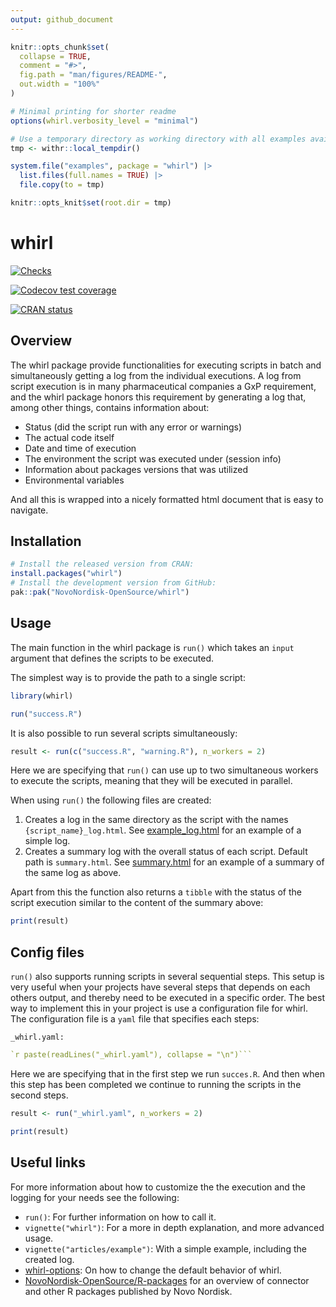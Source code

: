 ```yaml
---
output: github_document
---
```


<!-- README.md is generated from README.Rmd. Please edit that file -->

```r
knitr::opts_chunk$set(
  collapse = TRUE,
  comment = "#>",
  fig.path = "man/figures/README-",
  out.width = "100%"
)

# Minimal printing for shorter readme
options(whirl.verbosity_level = "minimal")

# Use a temporary directory as working directory with all examples available
tmp <- withr::local_tempdir()

system.file("examples", package = "whirl") |>
  list.files(full.names = TRUE) |>
  file.copy(to = tmp)

knitr::opts_knit$set(root.dir = tmp)
```

# whirl

<!-- badges: start -->

[![Checks](https://github.com/NovoNordisk-OpenSource/whirl/actions/workflows/check_and_co.yaml/badge.svg)](https://github.com/NovoNordisk-OpenSource/whirl/actions/workflows/check_and_co.yaml)

[![Codecov test coverage](https://codecov.io/gh/NovoNordisk-OpenSource/whirl/graph/badge.svg)](https://app.codecov.io/gh/NovoNordisk-OpenSource/whirl)

[![CRAN status](https://www.r-pkg.org/badges/version/whirl)](https://CRAN.R-project.org/package=whirl)

<!-- badges: end -->

##  Overview

The whirl package provide functionalities for executing scripts in batch and simultaneously getting a log from the individual executions. 
A log from script execution is in many pharmaceutical companies a GxP requirement, and the whirl package honors this requirement by generating a log that, among other things, contains information about:

* Status (did the script run with any error or warnings)
* The actual code itself
* Date and time of execution
* The environment the script was executed under (session info)
* Information about packages versions that was utilized
* Environmental variables  

And all this is wrapped into a nicely formatted html document that is easy to navigate. 

## Installation

```r
# Install the released version from CRAN:
install.packages("whirl")
# Install the development version from GitHub:
pak::pak("NovoNordisk-OpenSource/whirl")
```

## Usage

The main function in the whirl package is `run()` which takes an `input` argument
that defines the scripts to be executed.

The simplest way is to provide the path to a single script:

```r
library(whirl)

run("success.R")
```

It is also possible to run several scripts simultaneously:

```r
result <- run(c("success.R", "warning.R"), n_workers = 2)
```

Here we are specifying that `run()` can use up to two simultaneous workers to execute the scripts,
meaning that they will be executed in parallel.

When using `run()` the following files are created:

1. Creates a log in the same directory as the script with the names `{script_name}_log.html`. See [example_log.html](https://novonordisk-opensource.github.io/whirl/articles/example_log.html) for an example of a simple log.
1. Creates a summary log with the overall status of each script. Default path is `summary.html`. See [summary.html](https://novonordisk-opensource.github.io/whirl/articles/summary.html) for an example of a summary of the same log as above.

Apart from this the function also returns a `tibble` with the status of the script execution similar to the content of the summary above:

```r
print(result)
```

## Config files

`run()` also supports running scripts in several sequential steps. 
This setup is very useful when your projects have several steps that depends on each others output, and thereby need to be executed in a specific order.
The best way to implement this in your project is use a configuration file for whirl. 
The configuration file is a `yaml` file that specifies each steps:

`_whirl.yaml:`
```yaml
`r paste(readLines("_whirl.yaml"), collapse = "\n")```
```

Here we are specifying that in the first step we run `succes.R`. And then when this step has been completed we continue to running 
the scripts in the second steps. 

```r
result <- run("_whirl.yaml", n_workers = 2)
```

```r
print(result)
```

## Useful links

For more information about how to customize the the execution and the logging for your needs see the following:

* `run()`: For further information on how to call it.
* `vignette("whirl")`: For a more in depth explanation, and more advanced usage.
* `vignette("articles/example")`: With a simple example, including the created log.
* [whirl-options](https://novonordisk-opensource.github.io/whirl/reference/whirl-options.html): On how to change the default behavior of whirl.
* [NovoNordisk-OpenSource/R-packages](https://novonordisk-opensource.github.io/R-packages/) for an overview of connector and other R packages published by Novo Nordisk.
